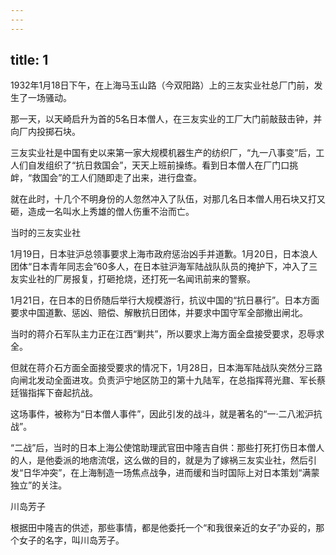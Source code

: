 ```yaml
---
---
---
```

title: 1
---



1932年1月18日下午，在上海马玉山路（今双阳路）上的三友实业社总厂门前，发生了一场骚动。

那一天，以天崎启升为首的5名日本僧人，在三友实业的工厂大门前敲鼓击钟，并向厂内投掷石块。

三友实业社是中国有史以来第一家大规模机器生产的纺织厂，“九一八事变”后，工人们自发组织了“抗日救国会”，天天上班前操练。看到日本僧人在厂门口挑衅，“救国会”的工人们随即走了出来，进行盘查。

就在此时，十几个不明身份的人忽然冲入了队伍，对那几名日本僧人用石块又打又砸，造成一名叫水上秀雄的僧人伤重不治而亡。

当时的三友实业社



1月19日，日本驻沪总领事要求上海市政府惩治凶手并道歉。1月20日，日本浪人团体“日本青年同志会”60多人，在日本驻沪海军陆战队队员的掩护下，冲入了三友实业社的厂房报复，打砸抢烧，还打死一名闻讯前来的警察。

1月21日，在日本的日侨随后举行大规模游行，抗议中国的“抗日暴行”。日本方面要求中国道歉、惩凶、赔偿、解散抗日团体，并要求中国守军全部撤出闸北。

当时的蒋介石军队主力正在江西“剿共”，所以要求上海方面全盘接受要求，忍辱求全。

但就在蒋介石方面全面接受要求的情况下，1月28日，日本海军陆战队突然分三路向闸北发动全面进攻。负责沪宁地区防卫的第十九陆军，在总指挥蒋光鼐、军长蔡廷锴指挥下奋起抗战。

这场事件，被称为“日本僧人事件”，因此引发的战斗，就是著名的“一·二八淞沪抗战”。

“二战”后，当时的日本上海公使馆助理武官田中隆吉自供：那些打死打伤日本僧人的人，是他委派的地痞流氓，这么做的目的，就是为了嫁祸三友实业社，然后引发“日华冲突”，在上海制造一场焦点战争，进而缓和当时国际上对日本策划“满蒙独立”的关注。

川岛芳子



根据田中隆吉的供述，那些事情，都是他委托一个“和我很亲近的女子”办妥的，那个女子的名字，叫川岛芳子。